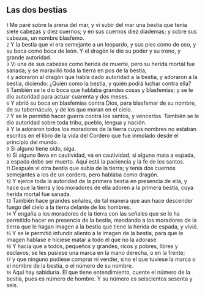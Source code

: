 == Las dos bestias ==

{{anchor|1}} <small>1</small> Me paré sobre la arena del mar, y vi subir del mar una bestia que tenía siete cabezas y diez cuernos; y en sus cuernos diez diademas; y sobre sus cabezas, un nombre blasfemo.<br>
{{anchor|2}} <small>2</small> Y la bestia que vi era semejante a un leopardo, y sus pies como de oso, y su boca como boca de león. Y el dragón le dio su poder y su trono, y grande autoridad.<br>
{{anchor|3}} <small>3</small> Vi una de sus cabezas como herida de muerte, pero su herida mortal fue sanada; y se maravilló toda la tierra en pos de la bestia,<br>
{{anchor|4}} <small>4</small> y adoraron al dragón que había dado autoridad a la bestia, y adoraron a la bestia, diciendo: ¿Quién como la bestia, y quién podrá luchar contra ella?<br>
{{anchor|5}} <small>5</small> También se le dio boca que hablaba grandes cosas y blasfemias; y se le dio autoridad para actuar cuarenta y dos meses.<br>
{{anchor|6}} <small>6</small> Y abrió su boca en blasfemias contra Dios, para blasfemar de su nombre, de su tabernáculo, y de los que moran en el cielo.<br>
{{anchor|7}} <small>7</small> Y se le permitió hacer guerra contra los santos, y vencerlos. También se le dio autoridad sobre toda tribu, pueblo, lengua y nación.<br>
{{anchor|8}} <small>8</small> Y la adoraron todos los moradores de la tierra cuyos nombres no estaban escritos en el libro de la vida del Cordero que fue inmolado desde el principio del mundo.<br>
{{anchor|9}} <small>9</small> Si alguno tiene oído, oiga.<br>
{{anchor|10}} <small>10</small> Si alguno lleva en cautividad, va en cautividad; si alguno mata a espada, a espada debe ser muerto. Aquí está la paciencia y la fe de los santos.<br>
{{anchor|11}} <small>11</small> Después vi otra bestia que subía de la tierra; y tenía dos cuernos semejantes a los de un cordero, pero hablaba como dragón.<br>
{{anchor|12}} <small>12</small> Y ejerce toda la autoridad de la primera bestia en presencia de ella, y hace que la tierra y los moradores de ella adoren a la primera bestia, cuya herida mortal fue sanada.<br>
{{anchor|13}} <small>13</small> También hace grandes señales, de tal manera que aun hace descender fuego del cielo a la tierra delante de los hombres.<br>
{{anchor|14}} <small>14</small> Y engaña a los moradores de la tierra con las señales que se le ha permitido hacer en presencia de la bestia, mandando a los moradores de la tierra que le hagan imagen a la bestia que tiene la herida de espada, y vivió.<br>
{{anchor|15}} <small>15</small> Y se le permitió infundir aliento a la imagen de la bestia, para que la imagen hablase e hiciese matar a todo el que no la adorase.<br>
{{anchor|16}} <small>16</small> Y hacía que a todos, pequeños y grandes, ricos y pobres, libres y esclavos, se les pusiese una marca en la mano derecha, o en la frente;<br>
{{anchor|17}} <small>17</small> y que ninguno pudiese comprar ni vender, sino el que tuviese la marca o el nombre de la bestia, o el número de su nombre.<br>
{{anchor|18}} <small>18</small> Aquí hay sabiduría. El que tiene entendimiento, cuente el número de la bestia, pues es número de hombre. Y su número es seiscientos sesenta y seis.<br>
